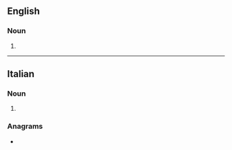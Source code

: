 ==English==

===Noun===
{{head|en|noun form}}

# {{plural of|en|tramezzino}}

----

==Italian==

===Noun===
{{head|it|noun plural form|g=m}}

# {{plural of|it|tramezzino}}

===Anagrams===
* {{l|it|intramezzi}}